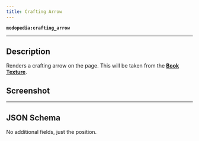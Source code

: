 ```yaml
---
title: Crafting Arrow
---
```

**`modopedia:crafting_arrow`**

---

## Description
Renders a crafting arrow on the page. This will be taken from the **[Book Texture](../books/book-textures)**.

## Screenshot
<Asset location="modopedia:page_components/crafting_arrow" width={580} height={364} />

---

## JSON Schema
No additional fields, just the position.